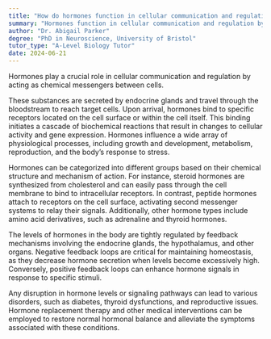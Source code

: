 ```yaml
---
title: "How do hormones function in cellular communication and regulation?"
summary: "Hormones function in cellular communication and regulation by acting as chemical messengers between cells."
author: "Dr. Abigail Parker"
degree: "PhD in Neuroscience, University of Bristol"
tutor_type: "A-Level Biology Tutor"
date: 2024-06-21
---
```


Hormones play a crucial role in cellular communication and regulation by acting as chemical messengers between cells.

These substances are secreted by endocrine glands and travel through the bloodstream to reach target cells. Upon arrival, hormones bind to specific receptors located on the cell surface or within the cell itself. This binding initiates a cascade of biochemical reactions that result in changes to cellular activity and gene expression. Hormones influence a wide array of physiological processes, including growth and development, metabolism, reproduction, and the body’s response to stress.

Hormones can be categorized into different groups based on their chemical structure and mechanism of action. For instance, steroid hormones are synthesized from cholesterol and can easily pass through the cell membrane to bind to intracellular receptors. In contrast, peptide hormones attach to receptors on the cell surface, activating second messenger systems to relay their signals. Additionally, other hormone types include amino acid derivatives, such as adrenaline and thyroid hormones.

The levels of hormones in the body are tightly regulated by feedback mechanisms involving the endocrine glands, the hypothalamus, and other organs. Negative feedback loops are critical for maintaining homeostasis, as they decrease hormone secretion when levels become excessively high. Conversely, positive feedback loops can enhance hormone signals in response to specific stimuli.

Any disruption in hormone levels or signaling pathways can lead to various disorders, such as diabetes, thyroid dysfunctions, and reproductive issues. Hormone replacement therapy and other medical interventions can be employed to restore normal hormonal balance and alleviate the symptoms associated with these conditions.
    